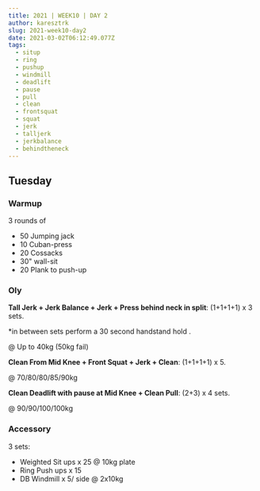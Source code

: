 ```yaml
---
title: 2021 | WEEK10 | DAY 2
author: karesztrk
slug: 2021-week10-day2
date: 2021-03-02T06:12:49.077Z
tags:
  - situp
  - ring
  - pushup
  - windmill
  - deadlift
  - pause
  - pull
  - clean
  - frontsquat
  - squat
  - jerk
  - talljerk
  - jerkbalance
  - behindtheneck
---
```


## Tuesday

### Warmup

3 rounds of

- 50 Jumping jack
- 10 Cuban-press
- 20 Cossacks
- 30" wall-sit
- 20 Plank to push-up

### Oly

**Tall Jerk + Jerk Balance + Jerk + Press behind neck in split**: (1+1+1+1) x 3 sets.

\*in between sets perform a 30 second handstand hold .

@ Up to 40kg (50kg fail)

**Clean From Mid Knee + Front Squat + Jerk + Clean**: (1+1+1+1) x 5.

@ 70/80/80/85/90kg

**Clean Deadlift with pause at Mid Knee + Clean Pull**: (2+3) x 4 sets.

@ 90/90/100/100kg

### Accessory

3 sets:

- Weighted Sit ups x 25 @ 10kg plate
- Ring Push ups x 15
- DB Windmill x 5/ side @ 2x10kg

